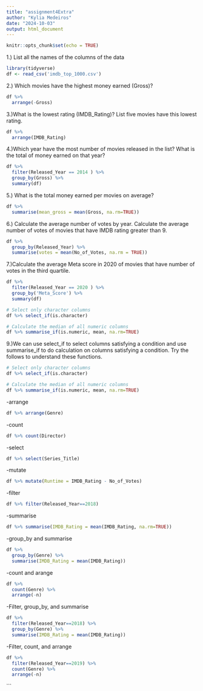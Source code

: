 ```yaml
---
title: "assignment4Extra"
author: "Kylia Medeiros"
date: "2024-10-03"
output: html_document
---
```


```r
knitr::opts_chunk$set(echo = TRUE)
```
1.) List all the names of the columns of the data
```r
library(tidyverse)
df <- read_csv('imdb_top_1000.csv')
```
2.) Which movies have the highest money earned (Gross)?

```r
df %>% 
  arrange(-Gross)
```
3.)What is the lowest rating (IMDB_Rating)? List five movies have this lowest rating.

```r
df %>% 
  arrange(IMDB_Rating)
```
4.)Which year have the most number of movies released in the list? What is the total of money earned on that year?
```r
df %>% 
  filter(Released_Year == 2014 ) %>% 
  group_by(Gross) %>%
  summary(df)
```

5.) What is the total money earned per movies on average?
```r
df %>% 
  summarise(mean_gross = mean(Gross, na.rm=TRUE))
```

6.) Calculate the average number of votes by year. Calculate the average number of votes of movies that have IMDB rating greater than 9.

```r
df %>% 
  group_by(Released_Year) %>% 
  summarise(votes = mean(No_of_Votes, na.rm = TRUE))
```

7.)Calculate the average Meta score in 2020 of movies that have number of votes in the third quartile.
```r
df %>% 
  filter(Released_Year == 2020 ) %>% 
  group_by('Meta_Score') %>%
  summary(df)
```
```r
# Select only character columns
df %>% select_if(is.character)

# Calculate the median of all numeric columns
df %>% summarise_if(is.numeric, mean, na.rm=TRUE)
```

9.)We can use select_if to select columns satisfying a condition and use summarise_if to do calculation on columns satisfying a condition. Try the follows to understand these functions.
```r
# Select only character columns
df %>% select_if(is.character)

# Calculate the median of all numeric columns
df %>% summarise_if(is.numeric, mean, na.rm=TRUE)
```
-arrange
```r
df %>% arrange(Genre)

```

-count
```r
df %>% count(Director)
```
-select
```r
df %>% select(Series_Title)

```
-mutate
```r
df %>% mutate(Runtime = IMDB_Rating - No_of_Votes)

```

-filter
```r
df %>% filter(Released_Year==2018)

```
-summarise
```r
df %>% summarise(IMDB_Rating = mean(IMDB_Rating, na.rm=TRUE))

```
-group_by and summarise
```r
df %>% 
  group_by(Genre) %>% 
  summarise(IMDB_Rating = mean(IMDB_Rating))
```
-count and arange
```r
df %>% 
  count(Genre) %>% 
  arrange(-n)
```
-Filter, group_by, and summarise
```r
df %>% 
  filter(Released_Year==2018) %>% 
  group_by(Genre) %>% 
  summarise(IMDB_Rating = mean(IMDB_Rating))
```

-Filter, count, and arrange
```r
df %>% 
  filter(Released_Year==2019) %>% 
  count(Genre) %>% 
  arrange(-n)
```



```